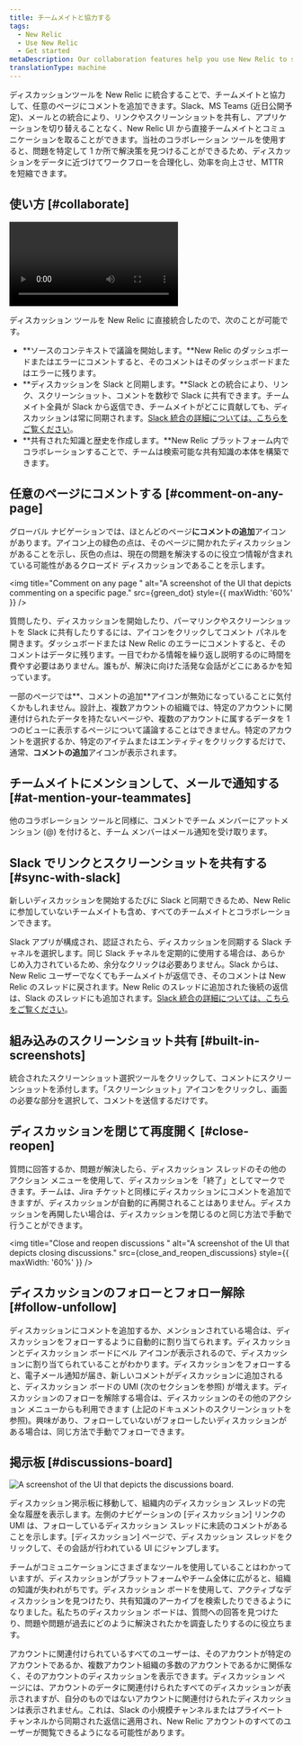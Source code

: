 ```yaml
---
title: チームメイトと協力する
tags:
  - New Relic
  - Use New Relic
  - Get started
metaDescription: Our collaboration features help you use New Relic to solve problems together
translationType: machine
---
```





ディスカッションツールを New Relic に統合することで、チームメイトと協力して、任意のページにコメントを追加できます。Slack、MS Teams (近日公開予定)、メールとの統合により、リンクやスクリーンショットを共有し、アプリケーションを切り替えることなく、New Relic UI から直接チームメイトとコミュニケーションを取ることができます。当社のコラボレーション ツールを使用すると、問題を特定して 1 か所で解決策を見つけることができるため、ディスカッションをデータに近づけてワークフローを合理化し、効率を向上させ、MTTR を短縮できます。

## 使い方 [#collaborate]

<Video
  type="wistia"
  id="m4b6y854wi"
/>

ディスカッション ツールを New Relic に直接統合したので、次のことが可能です。

* **ソースのコンテキストで議論を開始します。**New Relic のダッシュボードまたはエラーにコメントすると、そのコメントはそのダッシュボードまたはエラーに残ります。
* **ディスカッションを Slack と同期します。**Slack との統合により、リンク、スクリーンショット、コメントを数秒で Slack に共有できます。チームメイト全員が Slack から返信でき、チームメイトがどこに貢献しても、ディスカッションは常に同期されます。[Slack 統合の詳細については、こちらをご覧ください](/docs/new-relic-solutions/new-relic-one/ui-data/collaborate/collaboration-slack-integration)。
* **共有された知識と歴史を作成します。**New Relic プラットフォーム内でコラボレーションすることで、チームは検索可能な共有知識の本体を構築できます。

## 任意のページにコメントする [#comment-on-any-page]

グローバル ナビゲーションでは、ほとんどのページ**にコメントの追加**アイコンがあります。アイコン上の緑色の点は、そのページに開かれたディスカッションがあることを示し、灰色の点は、現在の問題を解決するのに役立つ情報が含まれている可能性があるクローズド ディスカッションであることを示します。

<img
  title="Comment on any page "
  alt="A screenshot of the UI that depicts commenting on a specific page."
  src={green_dot}
  style={{ maxWidth: '60%' }}
/>

質問したり、ディスカッションを開始したり、パーマリンクやスクリーンショットを Slack に共有したりするには、アイコンをクリックしてコメント パネルを開きます。ダッシュボードまたは New Relic のエラーにコメントすると、そのコメントはデータに残ります。一目でわかる情報を繰り返し説明するのに時間を費やす必要はありません。誰もが、解決に向けた活発な会話がどこにあるかを知っています。

一部のページでは**、コメントの追加**アイコンが無効になっていることに気付くかもしれません。設計上、複数アカウントの組織では、特定のアカウントに関連付けられたデータを持たないページや、複数のアカウントに属するデータを 1 つのビューに表示するページについて議論することはできません。特定のアカウントを選択するか、特定のアイテムまたはエンティティをクリックするだけで、通常、**コメントの追加**アイコンが表示されます。

## チームメイトにメンションして、メールで通知する [#at-mention-your-teammates]

他のコラボレーション ツールと同様に、コメントでチーム メンバーにアットメンション (@) を付けると、チーム メンバーはメール通知を受け取ります。

## Slack でリンクとスクリーンショットを共有する [#sync-with-slack]

新しいディスカッションを開始するたびに Slack と同期できるため、New Relic に参加していないチームメイトも含め、すべてのチームメイトとコラボレーションできます。

Slack アプリが構成され、認証されたら、ディスカッションを同期する Slack チャネルを選択します。同じ Slack チャネルを定期的に使用する場合は、あらかじめ入力されているため、余分なクリックは必要ありません。Slack からは、New Relic ユーザーでなくてもチームメイトが返信でき、そのコメントは New Relic のスレッドに戻されます。New Relic のスレッドに追加された後続の返信は、Slack のスレッドにも追加されます。[Slack 統合の詳細については、こちらをご覧ください](/docs/new-relic-solutions/new-relic-one/ui-data/collaborate/collaboration-slack-integration)。

## 組み込みのスクリーンショット共有 [#built-in-screenshots]

統合されたスクリーンショット選択ツールをクリックして、コメントにスクリーンショットを添付します。「スクリーンショット」アイコンをクリックし、画面の必要な部分を選択して、コメントを送信するだけです。

## ディスカッションを閉じて再度開く [#close-reopen]

質問に回答するか、問題が解決したら、ディスカッション スレッドのその他のアクション メニューを使用して、ディスカッションを「終了」としてマークできます。チームは、Jira チケットと同様にディスカッションにコメントを追加できますが、ディスカッションが自動的に再開されることはありません。ディスカッションを再開したい場合は、ディスカッションを閉じるのと同じ方法で手動で行うことができます。

<img
  title="Close and reopen discussions "
  alt="A screenshot of the UI that depicts closing discussions."
  src={close_and_reopen_discussions}
  style={{ maxWidth: '60%' }}
/>

## ディスカッションのフォローとフォロー解除 [#follow-unfollow]

ディスカッションにコメントを追加するか、メンションされている場合は、ディスカッションをフォローするように自動的に割り当てられます。ディスカッションとディスカッション ボードにベル アイコンが表示されるので、ディスカッションに割り当てられていることがわかります。ディスカッションをフォローすると、電子メール通知が届き、新しいコメントがディスカッションに追加されると、ディスカッション ボードの UMI (次のセクションを参照) が増えます。ディスカッションのフォローを解除する場合は、ディスカッションのその他のアクション メニューからも利用できます (上記のドキュメントのスクリーンショットを参照)。興味があり、フォローしていないがフォローしたいディスカッションがある場合は、同じ方法で手動でフォローできます。

## 掲示板 [#discussions-board]

<img
  title="Discussions board"
  alt="A screenshot of the UI that depicts the discussions board."
  src={collaboration_discussion_board_new}
/>

ディスカッション掲示板に移動して、組織内のディスカッション スレッドの完全な履歴を表示します。左側のナビゲーションの \[ディスカッション] リンクの UMI は、フォローしているディスカッション スレッドに未読のコメントがあることを示します。\[ディスカッション] ページで、ディスカッション スレッドをクリックして、その会話が行われている UI にジャンプします。

チームがコミュニケーションにさまざまなツールを使用していることはわかっていますが、ディスカッションがプラットフォームやチーム全体に広がると、組織の知識が失われがちです。ディスカッション ボードを使用して、アクティブなディスカッションを見つけたり、共有知識のアーカイブを検索したりできるようになりました。私たちのディスカッション ボードは、質問への回答を見つけたり、問題や問題が過去にどのように解決されたかを調査したりするのに役立ちます。

アカウントに関連付けられているすべてのユーザーは、そのアカウントが特定のアカウントであるか、複数アカウント組織の多数のアカウントであるかに関係なく、そのアカウントのディスカッションを表示できます。ディスカッション ページには、アカウントのデータに関連付けられたすべてのディスカッションが表示されますが、自分のものではないアカウントに関連付けられたディスカッションは表示されません。これは、Slack の小規模チャンネルまたはプライベート チャンネルから同期された返信に適用され、New Relic アカウントのすべてのユーザーが閲覧できるようになる可能性があります。